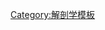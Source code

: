 {{Navbox
 | name = 心脏解剖学
 | title = [[心臟]]解剖学
 | listclass = hlist
 | state = {{{state|autocollapsed}}}
 | group1 = 巨觀
 | list1 = {{Navbox|child 

 | group1 = 表面
 | list1 =
* [[心底]]
* [[心尖]]
* {{le|溝 (形態學)|sulcus (morphology)|溝}}
** [[冠狀溝|冠狀]]
** {{le|房间沟|interatrial groove}}
** {{le|前室间沟|anterior interventricular sulcus}}
** {{le|后室间沟|posterior interventricular sulcus}}
* 邊緣
** {{le|心臟右緣|Right border of heart|右緣}}
** {{le|心臟左緣|Left margin of heart|左緣}}
* {{le|心脏静脉最小开口|openings of smallest cardiac veins}}

 | group2 = 内部
 | list2 = {{Navbox|child
 | list1 =
* [[心房|前室]]
** {{le|interatrial septum|interatrial septum|房间隔}}
** {{le|musculi pectinati|musculi pectinati|梳状肌}}
** {{le|界沟|Terminal_sulcus_(heart)}}
* [[心室]]
** {{le|interventricular septum|interventricular septum|室间隔}}
** {{le|trabeculae carneae|trabeculae carneae|心肉柱}}
** {{le|chordae tendineae|chordae tendineae|腱索}}
** [[乳头肌]]
* [[心瓣|瓣膜]]
* [[心脏瓣膜尖]]
* {{le|Atrioventricular septum|Atrioventricular septum|室间隔}}


 | list2 =
* {{le|心骨骼|cardiac skeleton}}
* {{le|静脉间结节|Intervenous tubercle}}

 }}
 }}

 | group2 = 腔室
 | list2 = {{Navbox|child
 
 | group2 = 右心
 | list2 =
* （[[腔静脉]]、[[冠状窦]]） → [[心臟#心房心室|右心房]]（[[右心耳]]、{{le|卵圆窝|Fossa ovalis (heart)}}、{{le|卵圆窝缘|limbus of fossa ovalis}}、{{le|界嵴|crista terminalis}}、{{le|下腔静脉瓣|valve of inferior vena cava}}、{{le|冠状窦瓣|valve of coronary sinus}}） → [[三尖瓣]] → [[右心室]]（{{le|動脈圓錐|infundibulum (heart)}}、{{le|隔緣肉柱|Septomarginal trabecula}}） → {{le|肺动脉瓣|pulmonary valve}} → （[[肺動脈]]和[[肺循環]]）

 | group3 = 左心
 | list3 =
* （[[肺静脉|肺静脉]]） → [[左心房]]（[[左心耳]]） → [[二尖瓣]] → [[左心室]] → [[主动脉瓣]]（{{le|主動脈竇|aortic sinus}}） → （[[主動脈]]和[[體循環]]）

 }}

 | group5 = 分层
 | list5 = {{Navbox|child
 
 | group1 = [[心内膜]]
 | list1 =
* [[心瓣]]

 | group2 = [[心肌]]
 | list2 =
* [[心传导系统|传导系统]]
** [[心脏起搏器]]
** [[窦房结]]
** [[房室结]]
** {{le|房室束|bundle of His}}
** {{le|bundle branches}}
** [[浦金氏纖維]]

 | group3 = [[心包腔]]
 | list3 =
* {{le|心包窦|pericardial sinus}}


 | group4 = [[心包]]
 | list4 =
* [[心包|纤维心包]]
** {{le|胸骨心包韧带|sternopericardiac ligaments}}
* [[心包|浆膜心包]]
** [[心包|心外膜/臟層]]
* {{le|左腔静脉折叠|Fold of the left vena cava}}
 }}

 | group7 = 血液供應
 | list7 = 
* [[冠状血管]]

 | belowstyle = background: transparent; padding: 0px;
 | below = <noinclude>{{Heart navs}}</noinclude>

}}<noinclude>
{{collapsible option}}
{{解剖学导航文档}}
[[Category:解剖学模板]]
</noinclude>